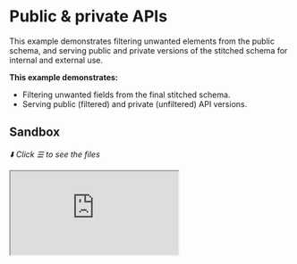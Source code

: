 # Public &amp; private APIs

This example demonstrates filtering unwanted elements from the public schema, and serving public and private versions of the stitched schema for internal and external use.

**This example demonstrates:**

- Filtering unwanted fields from the final stitched schema.
- Serving public (filtered) and private (unfiltered) API versions.

## Sandbox

_⬇️ Click ☰ to see the files_

<iframe
  src="https://codesandbox.io/embed/github/ardatan/schema-stitching/tree/master/examples/public-and-private-apis?codemirror=1&fontsize=14&initialpath=/graphql&theme=dark"
  className="mt-6 w-full h-[500px] rounded-md"
  title="public-and-private-apis"
  allow="geolocation; microphone; camera; midi; vr; accelerometer; gyroscope; payment; ambient-light-sensor; encrypted-media; usb"
   sandbox="allow-forms allow-modals allow-popups allow-presentation allow-same-origin allow-scripts"
/>

> You can also see the project on GitHub [here](https://github.com/ardatan/schema-stitching/tree/master/examples/public-and-private-apis).

The following services are available for interactive queries:

- **Public (filtered) gateway:** listening on 4000/public/graphql
- **Private (unfiltered) gateway:** listening on 4000/private/graphql

For simplicity, all subservices in this example are run locally by the gateway server. You could easily break out any subservice into a standalone remote server following the [combining local and remote schemas](../combining-local-and-remote-schemas) example.

## Summary

- Go to the [private gateway](http://localhost:4000/private/graphql) and open the documentation sidebar.
- Now go to the [public gateway](http://localhost:4000/public/graphql) and compare the documentation sidebar.

The last step in composing a clean and elegant gateway schema is to remove internal implementation details that should not be made available to the general public. You'll notice that the private gateway includes all artifacts of our original stitched schema, including underscored service names such as `_sdl`, `_users` and `_products`, and the underscored argument `_scope`. By constrast, the public gateway has removed these. This is quite simple using `filterSchema` and `pruneSchema` helpers from GraphQL Tools utils:

```ts
import { filterSchema, pruneSchema } from '@graphql-tools/utils'

const privateSchema = makeGatewaySchema()
const publicSchema = pruneSchema(
  filterSchema({
    schema: privateSchema,
    rootFieldFilter: (type, fieldName) => !fieldName.startsWith('_'),
    fieldFilter: (type, fieldName) => !fieldName.startsWith('_'),
    argumentFilter: (typeName, fieldName, argName) => !argName.startsWith('_')
  })
)
```

Filtering a schema will remove unwanted elements, and pruning it will cleanup orphans. This results in two versions of our schema: the complete original schema, and the groomed public schema. Each of these schemas may be served at their own endpoint&mdash;this gives public consumers one API with access limitations, while the complete set of fields remain available for internal purposes at another location:

```ts
export const gatewayApp = createRouter()

gatewayApp.all(
  '/private/graphql',
  createYoga({
    schema: privateSchema,
    maskedErrors: false,
    graphqlEndpoint: '/private/graphql',
    graphiql: {
      title: 'Private API'
    }
  })
)

gatewayApp.all(
  '/public/graphql',
  createYoga({
    schema: publicSchema,
    maskedErrors: false,
    graphqlEndpoint: '/public/graphql',
    graphiql: {
      title: 'Public API'
    }
  })
)
```
